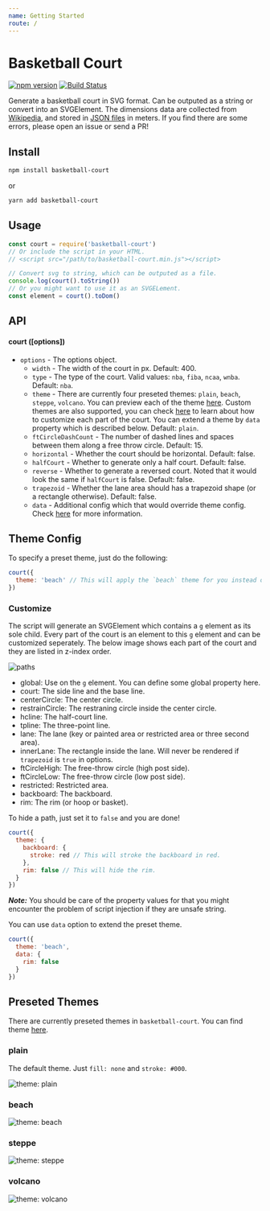 ```yaml
---
name: Getting Started
route: /
---
```


# Basketball Court

[![npm version](https://img.shields.io/npm/v/basketball-court.svg)](https://www.npmjs.com/package/basketball-court)
[![Build Status](https://travis-ci.com/fralonra/basketball-court.svg?branch=master)](https://travis-ci.com/fralonra/basketball-court)

Generate a basketball court in SVG format. Can be outputed as a string or convert into an SVGElement.
The dimensions data are collected from [Wikipedia][wiki], and stored in [JSON files][datas] in meters. If you find there are some errors, please open an issue or send a PR!

## Install

```bash
npm install basketball-court
```

or

```bash
yarn add basketball-court
```

## Usage

```javascript
const court = require('basketball-court')
// Or include the script in your HTML.
// <script src="/path/to/basketball-court.min.js"></script>

// Convert svg to string, which can be outputed as a file.
console.log(court().toString())
// Or you might want to use it as an SVGELement.
const element = court().toDom()
```

## API

#### court ([options])

- `options` - The options object.
  - `width` - The width of the court in px. Default: 400.
  - `type` - The type of the court. Valid values: `nba`, `fiba`, `ncaa`, `wnba`.  Default: `nba`.
  - `theme` - There are currently four preseted themes: `plain`, `beach`, `steppe`, `volcano`. You can preview each of the theme [here][themes]. Custom themes are also supported, you can check [here][theme config] to learn about how to customize each part of the court. You can extend a theme by `data` property which is described below. Default: `plain`.
  - `ftCircleDashCount` - The number of dashed lines and spaces between them along a free throw circle. Default: 15.
  - `horizontal` - Whether the court should be horizontal. Default: false.
  - `halfCourt` - Whether to generate only a half court. Default: false.
  - `reverse` - Whether to generate a reversed court. Noted that it would look the same if `halfCourt` is false. Default: false.
  - `trapezoid` - Whether the lane area should has a trapezoid shape (or a rectangle otherwise). Default: false.
  - `data` - Additional config which that would override theme config. Check [here][theme config] for more information.

## Theme Config

To specify a preset theme, just do the following:

```js
court({
  theme: 'beach' // This will apply the `beach` theme for you instead of the default `plain`.
})
```

### Customize

The script will generate an SVGElement which contains a `g` element as its sole child. Every part of the court is an element to this `g` element and can be customized seperately. The below image shows each part of the court and they are listed in z-index order.

<img src="/public/paths.svg" alt="paths" title="paths" />

- global: Use on the `g` element. You can define some global property here.
- court: The side line and the base line.
- centerCircle: The center circle.
- restrainCircle: The restraning circle inside the center circle.
- hcline: The half-court line.
- tpline: The three-point line.
- lane: The lane (key or painted area or restricted area or three second area).
- innerLane: The rectangle inside the lane. Will never be rendered if `trapezoid` is `true` in options.
- ftCircleHigh: The free-throw circle (high post side).
- ftCircleLow: The free-throw circle (low post side).
- restricted: Restricted area.
- backboard: The backboard.
- rim: The rim (or hoop or basket).

To hide a path, just set it to `false` and you are done!

```js
court({
  theme: {
    backboard: {
      stroke: red // This will stroke the backboard in red.
    },
    rim: false // This will hide the rim.
  }
})
```

***Note:*** You should be care of the property values for that you might encounter the problem of script injection if they are unsafe string.

You can use `data` option to extend the preset theme.
```js
court({
  theme: 'beach',
  data: {
    rim: false
  }
})
```

## Preseted Themes

There are currently preseted themes in `basketball-court`. You can find theme [here](https://github.com/fralonra/basketball-court/tree/master/src/themes).

### plain

The default theme. Just `fill: none` and `stroke: #000`.

<img src="/public/theme-plain.svg" alt="theme: plain" title="theme: plain" />

### beach

<img src="/public/theme-beach.svg" alt="theme: beach" title="theme: beach" />

### steppe

<img src="/public/theme-steppe.svg" alt="theme: steppe" title="theme: steppe" />

### volcano

<img src="/public/theme-volcano.svg" alt="theme: volcano" title="theme: volcano" />

[wiki]: https://en.wikipedia.org/wiki/Basketball_court
[datas]: https://github.com/fralonra/basketball-court/tree/master/data
[themes]: https://basketball-court.now.sh/#preseted-themes
[theme config]: https://basketball-court.now.sh/#theme-config
